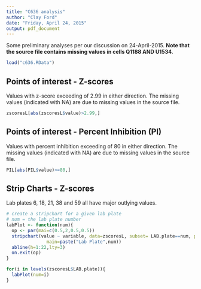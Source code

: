 ---
title: "C636 analysis"
author: "Clay Ford"
date: "Friday, April 24, 2015"
output: pdf_document
---

Some preliminary analyses per our discussion on 24-April-2015. **Note that the source file contains missing values in cells Q1188 AND U1534**.


```{r, echo=FALSE}
load("c636.RData")

```

## Points of interest - Z-scores

Values with z-score exceeding of 2.99 in either direction. The missing values (indicated with NA) are due to missing values in the source file.

```{r}
zscoresL[abs(zscoresL$value)>2.99,]
```

## Points of interest - Percent Inhibition (PI)

Values with percent inhibition exceeding of 80 in either direction. The missing values (indicated with NA) are due to missing values in the source file.

```{r}
PIL[abs(PIL$value)>=80,]
```

## Strip Charts - Z-scores

Lab plates 6, 18, 21, 38 and 59 all have major outlying values.

```{r, echo=FALSE}
# create a stripchart for a given lab plate
# num = the lab plate number
labPlot <- function(num){
  op <- par(mai=c(0.5,2,0.5,0.5))
  stripchart(value ~ variable, data=zscoresL, subset= LAB.plate==num, pch=1, jitter = T, las=1,
               main=paste("Lab Plate",num))
  abline(h=1:22,lty=3)  
  on.exit(op)
}

```

```{r fig.height=3.6, fig.width=8, }
for(i in levels(zscoresL$LAB.plate)){
  labPlot(num=i)
}

```



